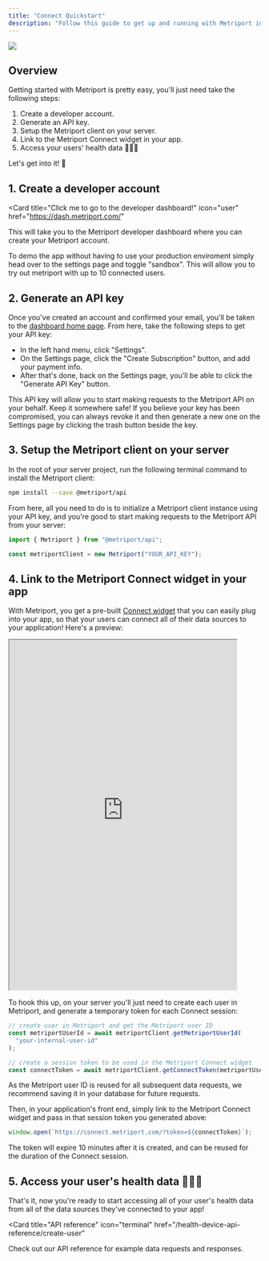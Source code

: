 ```yaml
---
title: "Connect Quickstart"
description: "Follow this guide to get up and running with Metriport in minutes."
---
```


<img className="h-40" src="/images/integrations.svg" />

## Overview

Getting started with Metriport is pretty easy, you'll just need take the following steps:

1. Create a developer account.
2. Generate an API key.
3. Setup the Metriport client on your server.
4. Link to the Metriport Connect widget in your app.
5. Access your users' health data 🎉🎉🎉

Let's get into it! 🤘

## 1. Create a developer account

<Card
  title="Click me to go to the developer dashboard!"
  icon="user"
  href="https://dash.metriport.com/"
>
  This will take you to the Metriport developer dashboard where you can create
  your Metriport account.
</Card>

<Tip>
  To demo the app without having to use your production enviroment simply head
  over to the settings page and toggle "sandbox". This will allow you to try out
  metriport with up to 10 connected users.
</Tip>

## 2. Generate an API key

Once you've created an account and confirmed your email, you'll be taken to the [dashboard
home page](https://dash.metriport.com/). From here, take the following steps to get your API key:

- In the left hand menu, click "Settings".
- On the Settings page, click the "Create Subscription" button, and add your payment info.
- After that's done, back on the Settings page, you'll be able to click the "Generate API Key" button.

<Info>
  This API key will allow you to start making requests to the Metriport API on
  your behalf. Keep it somewhere safe!
</Info>

<Tip>
  If you believe your key has been compromised, you can always revoke it and
  then generate a new one on the Settings page by clicking the trash button
  beside the key.
</Tip>

## 3. Setup the Metriport client on your server

In the root of your server project, run the following terminal command to install the Metriport client:

```bash
npm install --save @metriport/api
```

From here, all you need to do is to initialize a Metriport client instance using your API
key, and you're good to start making requests to the Metriport API from your server:

```typescript
import { Metriport } from "@metriport/api";

const metriportClient = new Metriport("YOUR_API_KEY");
```

## 4. Link to the Metriport Connect widget in your app

With Metriport, you get a pre-built [Connect widget](https://connect.metriport.com/?token=demo)
that you can easily plug into your app, so that your users can connect all of their data sources to your application!
Here's a preview:

<iframe width="90%" height="700" src="https://connect.metriport.com/?token=demo"> </iframe>


To hook this up, on your server you'll just need to create each user in Metriport, and
generate a temporary token for each Connect session:

```typescript
// create user in Metriport and get the Metriport user ID
const metriportUserId = await metriportClient.getMetriportUserId(
  "your-internal-user-id"
);

// create a session token to be used in the Metriport Connect widget
const connectToken = await metriportClient.getConnectToken(metriportUserId);
```

<Info>
  As the Metriport user ID is reused for all subsequent data requests, we
  recommend saving it in your database for future requests.
</Info>

Then, in your application's front end, simply link to the Metriport Connect widget
and pass in that session token you generated above:

```typescript
window.open(`https://connect.metriport.com/?token=${connectToken}`);
```

<Info>
  The token will expire 10 minutes after it is created, and can be reused for
  the duration of the Connect session.
</Info>

## 5. Access your user's health data 🎉🎉🎉

<Check>
  That's it, now you're ready to start accessing all of your user's health data
  from all of the data sources they've connected to your app!
</Check>

<Card
  title="API reference"
  icon="terminal"
  href="/health-device-api-reference/create-user"
>
  Check out our API reference for example data requests and responses.
</Card>
